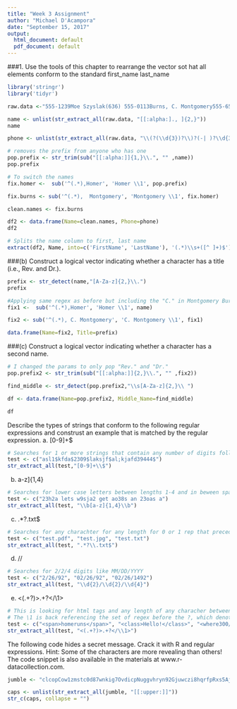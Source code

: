 ---
title: "Week 3 Assignment"
author: "Michael D'Acampora"
date: "September 15, 2017"
output:
  html_document: default
  pdf_document: default
---


###1. Use the tools of this chapter to rearrange the vector sot hat all elements conform to the standard first_name last_name

```{r}
library('stringr')
library('tidyr')
```

```{r}
raw.data <-"555-1239Moe Szyslak(636) 555-0113Burns, C. Montgomery555-6542Rev. Timothy Lovejoy555 8904Ned Flanders636-555-3226Simpson,Homer5553642Dr. Julius Hibbert"

```

```{r}
name <- unlist(str_extract_all(raw.data, "[[:alpha:]., ]{2,}"))
name

phone <- unlist(str_extract_all(raw.data, "\\(?(\\d{3})?\\)?(-| )?\\d{3}(-| )?\\d{4}"))
```

```{r}
# removes the prefix from anyone who has one
pop.prefix <- str_trim(sub("[[:alpha:]]{1,}\\.", "" ,name))
pop.prefix

```

```{r}
# To switch the names 
fix.homer <-  sub('^(.*),Homer', 'Homer \\1', pop.prefix) 

fix.burns <- sub('^(.*),  Montgomery', 'Montgomery \\1', fix.homer)

clean.names <- fix.burns

df2 <- data.frame(Name=clean.names, Phone=phone)
df2
```

```{r}
# Splits the name column to first, last name 
extract(df2, Name, into=c('FirstName', 'LastName'), '(.*)\\s+([^ ]+)$')
```


###(b) Construct a logical vector indicating whether a character has a title (i.e., Rev. and Dr.).
```{r}

prefix <- str_detect(name,"[A-Za-z]{2,}\\.")
prefix
```

```{r}
#Applying same regex as before but including the "C." in Montgomery Burns
fix1 <-  sub('^(.*),Homer', 'Homer \\1', name) 

fix2 <- sub('^(.*), C. Montgomery', 'C. Montgomery \\1', fix1)

data.frame(Name=fix2, Title=prefix)
```

###(c) Construct a logical vector indicating whether a character has a second name.
```{r}
# I changed the params to only pop "Rev." and "Dr."
pop.prefix2 <- str_trim(sub("[[:alpha:]]{2,}\\.", "" ,fix2))

find_middle <- str_detect(pop.prefix2,"\\s[A-Za-z]{2,}\\ ")

df <- data.frame(Name=pop.prefix2, Middle_Name=find_middle)

df
```


Describe the types of strings that conform to the following regular expressions and construst an example that is matched by the regular expression.
a. [0-9]+\$
```{r}
# Searches for 1 or more strings that contain any number of digits followed by a $
test <- c("asl1$kfda$2309$laksjf$al;kjafd39444$")
str_extract_all(test,"[0-9]+\\$") 
```

b. \b[a-z]{1,4}\b
```{r}
# Searches for lower case letters between lengths 1-4 and in beween spaces
test <- c("23h2a lets w9sja2 get ao38s an 23oas a")
str_extract_all(test, "\\b[a-z]{1,4}\\b")
```

c. .*?\.txt$
```{r}
# Searches for any charachter for any length for 0 or 1 rep that precedes a ".txt""
test <- c("test.pdf", "test.jpg", "test.txt")
str_extract_all(test, ".*?\\.txt$")
```

d. \d{2}/\d{2}/\d{4}
```{r}
# Searches for 2/2/4 digits like MM/DD/YYYY
test <- c("2/26/92", "02/26/92", "02/26/1492")
str_extract_all(test, "\\d{2}/\\d{2}/\\d{4}")
```

e. <(.+?)>.+?</\1>
```{r}
# This is looking for html tags and any length of any characher between them.
# The \1 is back referencing the set of regex before the ?, which denotes end of string
test <- c("<span>homeruns</span>", "<class>Hello!</class>", "<where300/?")
str_extract_all(test, "<(.+?)>.+?</\\1>")
```



The following code hides a secret message. Crack it with R and regular expressions. Hint: Some of the characters are more revealing than others! The code snippet is also available in the materials at www.r-datacollection.com.

```{r}
jumble <- "clcopCow1zmstc0d87wnkig7OvdicpNuggvhryn92Gjuwczi8hqrfpRxs5Aj5dwpn0Tanwo Uwisdij7Lj8kpf03AT5Idr3coc0bt7yczjatOaootj55t3Nj3ne6c4Sfek.r1w1YwwojigO d6vrfUrbz2.2bkAnbhzgv4R9i05zEcrop.wAgnb.SqoU65fPa1otfb7wEm24k6t3sR9zqe5 fy89n6Nd5t9kc4fE905gmc4Rgxo5nhDk! gr"

caps <- unlist(str_extract_all(jumble, "[[:upper:]]"))
str_c(caps, collapse = "")

```




